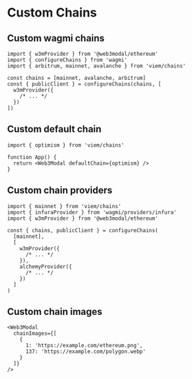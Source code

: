 
# Custom Chains

## Custom wagmi chains

<CustomWagmiChainsPartial />

```tsx
import { w3mProvider } from '@web3modal/ethereum'
import { configureChains } from 'wagmi'
import { arbitrum, mainnet, avalanche } from 'viem/chains'

const chains = [mainnet, avalanche, arbitrum]
const { publicClient } = configureChains(chains, [
  w3mProvider({
    /* ... */
  })
])
```

## Custom default chain

<CustomDefaultChainPartial />

```tsx
import { optimism } from 'viem/chains'

function App() {
  return <Web3Modal defaultChain={optimism} />
}
```

## Custom chain providers

<CustomChainProvidersPartial />

```tsx
import { mainnet } from 'viem/chains'
import { infuraProvider } from 'wagmi/providers/infura'
import { w3mProvider } from '@web3modal/ethereum'

const { chains, publicClient } = configureChains(
  [mainnet],
  [
    w3mProvider({
      /* ... */
    }),
    alchemyProvider({
      /* ... */
    })
  ]
)
```

## Custom chain images

<CustomChainImagesPartial />

```tsx
<Web3Modal
  chainImages={[
    {
      1: 'https://example.com/ethereum.png',
      137: 'https://example.com/polygon.webp'
    }
  ]}
/>
```
